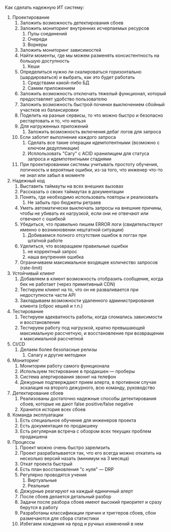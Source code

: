Как сделать надежную ИТ систему:

1. Проектирование
    1. Заложить возможность детектирования сбоев
    1. Заложить мониторинг внутренних исчерпаемых ресурсов
        1. Пулы соединений
        1. Очереди
        1. Воркеры
    1. Заложить мониторинг зависимостей
    1. Найти моменты, где мы можем разменять консистентность на большую доступность
        1. Кеши
    1. Определиться нужно ли скалироваться горизонтально (шардироваться) и выбрать, как это будет работать
        1. Средствами какой-либо БД
        1. Самим приложением
    1. Заложить возможность отключать тяжелый функционал, который предоставляет удобство пользователю
    1. Заложить возможность быстрой починки выключением сбойный участков из балансировки
    1. Поделить на разные сервисы, то что можно быстро и безопасно рестартовать и то, что нельзя
    1. Для нагруженных приложений
        1. Заложить возможность включения дебаг логов для запроса
    1. Если заботит выполнение каждого запроса
        1. Сделать все такие операции идемпотентными (возможно с ключом дедупликации)
        1. Исплользовать "Сагу" с ACID хранилищем для статуса запроса и идемпотентными стадиями
    1. При проектированиии системы учитывать простоту обучения, логичность и вероятные ошибки, из-за того, что инженер что-то не знал или забыл в моменте
1. Надежный код
    1. Выставить таймауты на всех внешних вызовах
    1. Рассказать о своих таймаутах в документации
    1. Понять, где необходимо использовать повторы и реализовать
        1. Не забыть про бюджеты ретраев
    1. Уметь автоматически выключать запросы на внешние причины, чтобы не убивать их нагрузкой, если они не отвечают или отвечают с ошибкой
    1. Убедиться, что правильно пишем ERROR логи (свидетельствуют именно о возникновении нештатной ситуации)
        1. Добиваемся полного отсутствия ошибок в логгах при штатной работе
    1. Уделиться, что возвращаем правильные ошибки
        1. не корректный запрос
        1. наша внутренняя ошибка
    1. Ограничиваем максимальное входящее количество запросов (rate-limit)
1. Устойчивый клиент
    1. Добавляем в клиент возможность отобразить сообщение, когда бек не работает (через примитивный CDN)
    1. Тестируем клиент на то, что он не разваливается при недоступности части API
    1. Закладываем возможности удаленного администрирования клиента (сброс кешей и т.п.)
1. Тестирование
    1. Тестируем адекватность работы, когда сломались зависимости и восстановление
    1. Тестируем работу под нагрузкой, кратно превышающей максимальную рассчетную, и восстановление при возвращении к максимальной рассчетной
1. CI/CD
    1. Делаем более безопасные релизы
        1. Canary и другие методики
1. Мониторинг
    1. Мониторим работу самого функционала
    1. Используем тестирование в продакшен — проберы
    1. Система алертирования звонит на телефон
    1. Дежурные подтверждают прием алерта, в противном случае эскалация на второго дежурного, всю команду, руководство  
1. Детектирование сбоев
    1. Реализованы достаточно надежные способы детектирования сбоев, которые не дают false positive/false negative
    1. Хранится история всех сбоев
1. Команда эксплуатации
    1. Есть специальное обучение для инженеров проекта
    1. Есть документация по продакшену
    1. Есть регулярная встреча с обзором всех текущих проблем продакшена
1. Процессы
    1. Проект можно очень быстро зарелизить
    1. Проект разрабатывается так, что его всегда можно откатить на несколько версий назать (минимум на 3 месяца)
    1. Откат проекта быстрый
    1. Есть план восстановления "с нуля" — DRP
    1. Регулярно проводятся учения
        1. Виртуальные
        1. Реальные
    1. Дежурные реагируют на каждый единичный алерт
    1. После сбоев делается детальный разбор
    1. Задачи после разбора сбоев имеют высокий приоритет и сразу берутся в работу
    1. Разработаны классификации причин и триггеров сбоев, сбои размечаются для сбора статистики
    1. Избегаем хождения на прод и ручных изменений в нем
